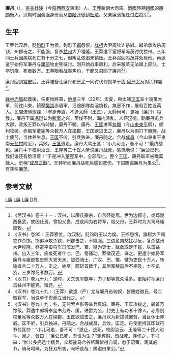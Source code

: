 '''廉丹'''（{{bd|？||22年||CatIdx=Lian,廉}}），[[京兆尹|京兆]][[杜陵|杜陵]]（今[[陝西|陝西]][[西安|西安]]東南）人。[[王莽|王莽]]新朝大司馬。[[戰國|戰國]]時期[[趙國|趙國]]的[[廉頗|廉頗]]後人。汉朝时因豪强身份而从[[苦陉|苦陉]]迁徙到[[杜陵|杜陵]]。父亲廉褒担任过[[右将军|右将军]]<ref>《后汉书》卷三十一：汉兴，以廉氏豪宗，自苦陉徙焉。世为边郡守，或葬陇西襄武，故因仕焉。曾祖父褒，成哀间为右将军，祖父丹，王莽时为大司马庸部牧。</ref>。

== 生平 ==
王莽代汉后，贬[[鉤町|鉤町]]王为侯。鉤町王[[鉤町王邯|邯]]怨恨，[[牂柯|牂柯]]大尹周钦诈杀邯。邯弟承攻杀周钦，州郡击之，不能服。复杀[[益州郡|益州]]大尹程隆。王莽遣平蛮将军冯茂讨伐益州。三年间士兵因疾病死亡有十分之七，但叛乱依旧未镇压。王莽召回冯茂并处死他。再派遣宁始将军廉丹与[[益州|庸部]]牧史熊征讨。刚开始战事顺利，后来粮草无法跟上部队，士卒饥疫，死者数万。王莽眼看战事焦灼，干脆又召回了廉丹<ref>《汉书》卷95：王莽篡位，改汉制，贬钩町王以为侯。王邯怨恨，牂柯大尹周钦诈杀邯。邯弟承攻杀钦，州郡击之，不能服。三边蛮夷愁扰尽反，复杀益州大尹程隆。莽遣平蛮将军冯茂发巴、蜀、犍为吏士，赋敛取足于民，以击益州。出入三年，疾疫死者什七，巴、蜀骚动。莽徵茂还，诛之。更遣宁始将军廉丹与庸部牧史熊大发天水、陇西骑士，广汉、巴、蜀、犍为吏民十万人，转输者合二十万人，击之。始至，颇斩首数千，其后军粮前后不相及，士卒饥疫，三岁馀死者数万。</ref><ref>《汉书》卷九十九：是时，关东饥旱数年，力子都等党众浸多。更始将军廉丹击益州不能克，徵还。</ref>。 

廉丹回到[[长安|常安]]后，王莽准备让廉丹和[[严尤|严尤]]一同讨伐匈奴单于[[呼都而尸道皋若鞮单于|舆]],因[[严尤|严尤]]反对而作罢<ref>《汉书》卷九十九：（王莽）欲遣（严）尤与廉丹击匈奴，皆赐姓徵氏，号二徵将军，当诛单于舆而立[[須卜單于|当]]代之。</ref>。

[[綠林|綠林]][[赤眉|赤眉]]起義後，任更始將軍，[[地皇_(王莽)|地皇]]三年（22年）孟夏，與太師[[王匡_(王舜之子)|王匡]]率十幾萬大軍，前往山東，鎮壓[[樊崇|樊崇]]赤眉軍，沿途部隊姦淫燒殺，無惡不作，屠殺百姓近萬人。民間流傳歌謠：「寧逢赤眉，不逢太師（王匡），太師尚可，更始（廉丹）殺我」。廉丹下属[[馮衍|馮衍]]认为[[新朝|新室]]之兴，英俊不附，海内溃乱，人怀[[汉朝|汉]]德，勸廉丹屯兵大郡，背叛王莽以待時變，廉丹不聽。廉丹、[[王匡_(王舜之子)|王匡]]进军[[無鹽|無鹽]]（今[[山東|山東]][[東平|東平]]縣），顺利攻破。赤眉军[[董宪|董宪]]等众数万人在[[梁郡|梁郡]]，王匡欲进击之，廉丹以为刚打下[[無鹽|無鹽]]，战士疲劳，当休养生息。[[王匡_(王舜之子)|王匡]]不听，引兵独进，廉丹随之。合战[[成昌|成昌]]（今山東東平東南[[无盐村|无盐村]]附近），兵败，[[王匡_(王舜之子)|王匡]]逃走。廉丹大骂王匡：“小儿可走，吾不可！”最终战死。廉丹手下校尉汝云、王隆等二十馀人听说廉丹战死，感慨地说：“廉公已死，我们谁还有脸活着！”于是冲入[[董宪|董宪]]军中，全部阵亡。整个[[王匡_(王舜之子)|王匡]]、廉丹联军被殲萬餘人。史稱“[[成昌之戰|成昌之戰]]”。王莽听闻廉丹战死后感到悲伤，下诏赐谥廉丹为果公<ref>《汉书》卷九十九：冬，无盐索卢恢等举兵反城。廉丹、王匡攻拔之，斩首万馀级。莽遣中郎将奉玺书劳丹、匡，进爵为公，封吏士有功者十馀人。赤眉别校董宪等众数万人在梁郡，王匡欲进击之，廉丹以为新拔城罢劳，当且休士养威。匡不听，引兵独进，丹随之。合战成昌，兵败，匡走。丹使吏持其印韍符节付匡曰：“小儿可走，吾不可！”遂止，战死。校尉汝云、王隆等二十馀人别斗，闻之，皆曰：“廉公已死，吾谁为生？”驰奔贼，皆战死。莽伤之，下书曰：“惟公多拥选士精兵，众郡骏马仓谷帑藏皆得自调，忽于诏策，离其威节，骑马呵噪，为狂刃所害，乌呼哀哉！赐谥曰果公。”</ref>。有孫名[[廉范|廉范]]。

==参考文献==
{{Reflist}}


[[Category:西安人|L廉]]
[[Category:新莽軍事人物|L廉]]
[[Category:新莽戰爭身亡者|L廉]]
[[Category:廉姓|D丹]]
